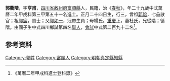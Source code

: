 {{明清人物信息框
| 姓名 = 郭衢階
| 原名 =
| 圖片名稱= 
| 圖片大小 =
| 圖片說明 = 
| 最高職務 =
| 國家 = 大明 
| 爵位 =
| 籍貫 = [[四川省|四川省]][[敘州府|敘州府]][[富順縣|富順縣]]
| 族裔 = 
| 旗籍 = 
| 字號 = 
| 諡號 =
| 出生日期 = 正月二十四日
| 出生地點 =
| 逝世日期 = 
| 逝世地點 =
| 墓葬 =
| 配偶 = 杜氏
| 親屬 = 曾祖[[郭瑢|郭瑢]]，祖[[郭宸|郭宸]]，父[[郭如一|郭如一]]，母楊氏
| 出身 =
* 萬曆二年甲戌科進士
| 經歷 =
| 著作 =  
}}
'''郭衢階'''{{BD|1546年||？年||}}，字'''亨甫'''，[[四川省|四川省]][[敘州府|敘州府]][[富順縣|富順縣]]人，民籍，治《[[春秋|春秋]]》，年二十九歲中式萬曆二年甲戌科第三甲第五十一名進士。正月二十四日生，行三，曾祖[[郭瑢|郭瑢]]，七品散官；祖[[郭宸|郭宸]]，貢士；父[[郭如一|郭如一]]，冠帶生員；母楊氏。[[重慶下|重慶下]]，妻杜氏，兄從階；循階。由國子生中式四川鄉試第四名[[舉人|舉人]]，[[會試|會試]]中式第二百九十二名<ref>《萬曆二年甲戌科進士登科錄》</ref>。

== 参考资料 ==
{{reflist}}

{{start box}}
{{s-off}}
{{s-before|[[周應中|周應中]]}}
{{s-title|明朝真定縣知縣|1577年－1581年}}
{{s-after|[[胡希舜|胡希舜]]}}
{{end box}}

{{明朝人物小作品}}
{{萬曆二年甲戌科殿试金榜}}

{{Authority control}}
{{DEFAULTSORT:}}
[[Category:郭姓|Category:郭姓]]
[[Category:富順人|Category:富順人]]
[[Category:明朝真定縣知縣|Category:明朝真定縣知縣]]